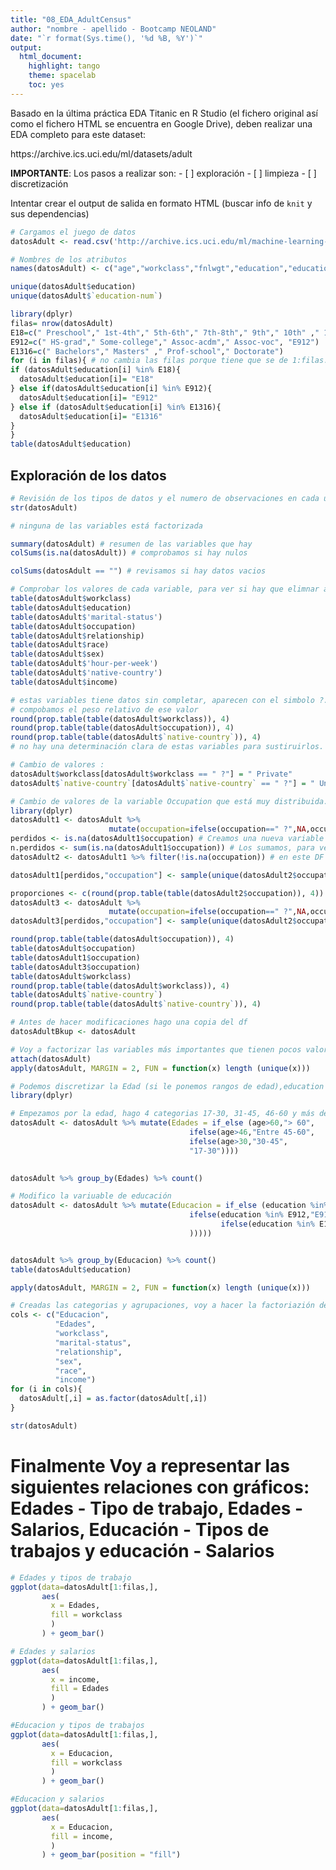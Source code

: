```yaml
---
title: "08_EDA_AdultCensus"
author: "nombre - apellido - Bootcamp NEOLAND"
date: "`r format(Sys.time(), '%d %B, %Y')`"
output: 
  html_document: 
    highlight: tango
    theme: spacelab
    toc: yes
---
```


Basado en la última práctica EDA Titanic en R Studio (el fichero original así como el fichero HTML se encuentra en Google Drive), deben realizar una EDA completo para este dataset:

https://archive.ics.uci.edu/ml/datasets/adult

**IMPORTANTE**:
Los pasos a realizar son:
- [ ] exploración
- [ ] limpieza
- [ ] discretización


Intentar crear el output de salida en formato HTML (buscar info de `knit` y sus dependencias)

```r
# Cargamos el juego de datos
datosAdult <- read.csv('http://archive.ics.uci.edu/ml/machine-learning-databases/adult/adult.data',stringsAsFactors = FALSE, header = FALSE)

# Nombres de los atributos
names(datosAdult) <- c("age","workclass","fnlwgt","education","education-num","marital-status","occupation","relationship","race","sex","capital-gain","capital-loss","hour-per-week","native-country","income")
```

```r
unique(datosAdult$education)
unique(datosAdult$`education-num`)
```




```r
library(dplyr)
filas= nrow(datosAdult)
E18=c(" Preschool"," 1st-4th"," 5th-6th"," 7th-8th"," 9th"," 10th" ," 11th"," 12th")
E912=c(" HS-grad"," Some-college"," Assoc-acdm"," Assoc-voc", "E912")
E1316=c(" Bachelors"," Masters" ," Prof-school"," Doctorate")
for (i in filas){ # no cambia las filas porque tiene que se de 1:filas. Lo dejo así. Luego he modificado el DF para aplicar esta categorización. 
if (datosAdult$education[i] %in% E18){
  datosAdult$education[i]= "E18"
} else if(datosAdult$education[i] %in% E912){
  datosAdult$education[i]= "E912"
} else if (datosAdult$education[i] %in% E1316){
  datosAdult$education[i]= "E1316"
}
}
table(datosAdult$education)
```

## Exploración de los datos


```r
# Revisión de los tipos de datos y el numero de observaciones en cada uno: 
str(datosAdult)

# ninguna de las variables está factorizada
```

```r
summary(datosAdult) # resumen de las variables que hay
colSums(is.na(datosAdult)) # comprobamos si hay nulos

```
```r
colSums(datosAdult == "") # revisamos si hay datos vacios
```
```r
# Comprobar los valores de cada variable, para ver si hay que elimnar alguna. Usamos Table para ver los pesos de cada variable
table(datosAdult$workclass)
table(datosAdult$education)
table(datosAdult$'marital-status')
table(datosAdult$occupation)
table(datosAdult$relationship)
table(datosAdult$race)
table(datosAdult$sex)
table(datosAdult$'hour-per-week')
table(datosAdult$'native-country')
table(datosAdult$income)
```
```r
# estas variables tiene datos sin completar, aparecen con el simbolo ?. Vamos a ver como podemos modificar ese dato.
# compobamos el peso relativo de ese valor 
round(prop.table(table(datosAdult$workclass)), 4)
round(prop.table(table(datosAdult$occupation)), 4)
round(prop.table(table(datosAdult$`native-country`)), 4)
# no hay una determinación clara de estas variables para sustiruirlos. Aún asi voy a sustituir  en workclass el valor ? por "Private" que es el que tiene una mayor representación y en "native-country" por "United-Sates"
```

```r
# Cambio de valores :
datosAdult$workclass[datosAdult$workclass == " ?"] = " Private"
datosAdult$`native-country`[datosAdult$`native-country` == " ?"] = " United-States"

# Cambio de valores de la variable Occupation que está muy distribuida. Este metodo lo hicimos con Daniel. 
library(dplyr)
datosAdult1 <- datosAdult %>%
                      mutate(occupation=ifelse(occupation==" ?",NA,occupation)) # Creamos un nuevo Df que sustituya en la variable ocupation los valores "?" por NA 
perdidos <- is.na(datosAdult1$occupation) # Creamos una nueva variable con los valores NA
n.perdidos <- sum(is.na(datosAdult1$occupation)) # Los sumamos, para ver cuantos son y saber cuantos valores tenemos que sustituir en el DT
datosAdult2 <- datosAdult1 %>% filter(!is.na(occupation)) # en este DF cogemos los que no tienen NA para extraer los valores unicos de la variable ocupation

datosAdult1[perdidos,"occupation"] <- sample(unique(datosAdult2$occupation),n.perdidos,replace = T) # Con esto sustituimos los valores NA pero no le damos proporcionalidad a la sustitución. Lo hace de forma Normal. 

proporciones <- c(round(prop.table(table(datosAdult2$occupation)), 4))
datosAdult3 <- datosAdult %>%
                      mutate(occupation=ifelse(occupation==" ?",NA,occupation)) 
datosAdult3[perdidos,"occupation"] <- sample(unique(datosAdult2$occupation),n.perdidos,replace = T, prob = proporciones) # Si le añadimos probabilidad lo sustituye proporcionalmente. 

round(prop.table(table(datosAdult$occupation)), 4)
table(datosAdult$occupation)
table(datosAdult1$occupation)
table(datosAdult3$occupation)
table(datosAdult$workclass)
round(prop.table(table(datosAdult$workclass)), 4)
table(datosAdult$`native-country`)
round(prop.table(table(datosAdult$`native-country`)), 4)
```

```r
# Antes de hacer modificaciones hago una copia del df
datosAdultBkup <- datosAdult
```


```r
# Voy a factorizar las variables más importantes que tienen pocos valores únicos. 
attach(datosAdult)
apply(datosAdult, MARGIN = 2, FUN = function(x) length (unique(x)))

```
```r
# Podemos discretizar la Edad (si le ponemos rangos de edad),education (si la agrupamos), Workclass, marital status, Relationship, race, sex e income. 
library(dplyr)

# Empezamos por la edad, hago 4 categorias 17-30, 31-45, 46-60 y más de 60
datosAdult <- datosAdult %>% mutate(Edades = if_else (age>60,"> 60",
                                        ifelse(age>46,"Entre 45-60",
                                        ifelse(age>30,"30-45",
                                        "17-30"))))
                                        

datosAdult %>% group_by(Edades) %>% count()
```


```r
# Modifico la variuable de educación
datosAdult <- datosAdult %>% mutate(Educacion = if_else (education %in% E18,"E18",
                                        ifelse(education %in% E912,"E912",(
                                               ifelse(education %in% E1316,"E1316", "Nada"
                                        )))))


datosAdult %>% group_by(Educacion) %>% count()
table(datosAdult$education)
```

```r
apply(datosAdult, MARGIN = 2, FUN = function(x) length (unique(x)))
```


```r
# Creadas las categorias y agrupaciones, voy a hacer la factoriazión de las variables indicadas antes. 
cols <- c("Educacion",
          "Edades",
          "workclass",
          "marital-status",
          "relationship",
          "sex",
          "race",
          "income")
for (i in cols){
  datosAdult[,i] = as.factor(datosAdult[,i])
}

str(datosAdult)

```
# Finalmente Voy a representar las siguientes relaciones con gráficos: Edades - Tipo de trabajo, Edades - Salarios, Educación - Tipos de trabajos y educación - Salarios
```r
# Edades y tipos de trabajo
ggplot(data=datosAdult[1:filas,],
       aes(
         x = Edades,
         fill = workclass
         )
       ) + geom_bar()


```
```r

# Edades y salarios
ggplot(data=datosAdult[1:filas,],
       aes(
         x = income,
         fill = Edades
         )
       ) + geom_bar()

```
```r
#Educacion y tipos de trabajos
ggplot(data=datosAdult[1:filas,],
       aes(
         x = Educacion,
         fill = workclass
         )
       ) + geom_bar()
```
```r
#Educacion y salarios
ggplot(data=datosAdult[1:filas,],
       aes(
         x = Educacion,
         fill = income,
         )
       ) + geom_bar(position = "fill")
```


